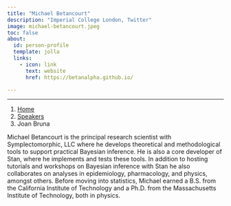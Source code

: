 ```yaml
---
title: "Michael Betancourt"
description: "Imperial College London, Twitter"
image: michael-betancourt.jpeg
toc: false
about:
  id: person-profile
  template: jolla
  links:
    - icon: link
      text: website
      href: https://betanalpha.github.io/

---
```

---

```{=html}
<nav aria-label="breadcrumb">
  <ol class="breadcrumb">
    <li class="breadcrumb-item"><a href="../../index.html">Home</a></li>
    <li class="breadcrumb-item"><a href="../../speaker.html">Speakers</a></li>
    <li class="breadcrumb-item active">Joan Bruna</li>

  </ol>
</nav>
```

:::{#person-profile}
:::

Michael Betancourt is the principal research scientist with Symplectomorphic, LLC where he develops theoretical and methodological tools to support practical Bayesian inference. He is also a core developer of Stan, where he implements and tests these tools. In addition to hosting tutorials and workshops on Bayesian inference with Stan he also collaborates on analyses in epidemiology, pharmacology, and physics, amongst others. Before moving into statistics, Michael earned a B.S. from the California Institute of Technology and a Ph.D. from the Massachusetts Institute of Technology, both in physics.